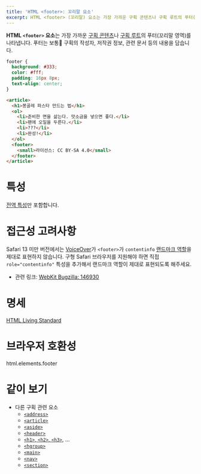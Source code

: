 ```yaml
---
title: 'HTML <footer>: 꼬리말 요소'
excerpt: HTML <footer> (꼬리말) 요소는 가장 가까운 구획 콘텐츠나 구획 루트의 푸터(꼬리말 영역)를 나타냅니다.
---
```


**HTML `<footer>` 요소**는 가장 가까운 [구획 콘텐츠](https://html.spec.whatwg.org/multipage/dom.html#sectioning-content-2)나 [구획 루트](https://html.spec.whatwg.org/multipage/sections.html#sectioning-root)의 푸터(꼬리말 영역)를 나타냅니다. 푸터는 보통 구획의 작성자, 저작권 정보, 관련 문서 등의 내용을 담습니다.

<Demo height={200} />

```css name=demo sub
footer {
  background: #333;
  color: #fff;
  padding: 16px 8px;
  text-align: center;
}
```

```html name=demo
<article>
  <h1>봉골레 파스타 만드는 법</h1>
  <ol>
    <li>준비한 면을 삶는다. 맛소금을 넣으면 좋다.</li>
    <li>팬에 오일을 두른다.</li>
    <li>???</li>
    <li>완성!</li>
  </ol>
  <footer>
    <small>라이선스: CC BY-SA 4.0</small>
  </footer>
</article>
```

# 특성

[전역 특성](/docs/Web/HTML/Global_attributes)만 포함합니다.

# 접근성 고려사항

Safari 13 미만 버전에서는 [VoiceOver](https://support.apple.com/ko-kr/guide/voiceover/welcome/10)가 `<footer>`가 `contentinfo` [랜드마크 역할](https://developer.mozilla.org/en-US/docs/Learn/Accessibility/WAI-ARIA_basics#signpostslandmarks)을 제대로 표현하지 않습니다. 구형 Safari 브라우저를 지원해야 하면 직접 `role="contentinfo"` 특성을 추가해서 랜드마크 역할이 제대로 표현되도록 해주세요.

- 관련 링크: [WebKit Bugzilla: 146930](https://bugs.webkit.org/show_bug.cgi?id=146930)

# 명세

[HTML Living Standard](https://html.spec.whatwg.org/multipage/#the-footer-element)

# 브라우저 호환성

<BrowserCompat>html.elements.footer</BrowserCompat>

# 같이 보기

- 다른 구획 관련 요소
  - [`<address>`](./address)
  - [`<article>`](./article)
  - [`<aside>`](./aside)
  - [`<header>`](./header)
  - [`<h1>`, `<h2>`, `<h3>`](./Heading_Elements), ...
  - [`<hgroup>`](./hgroup)
  - [`<main>`](./main)
  - [`<nav>`](./nav)
  - [`<section>`](./section)
